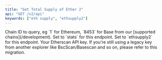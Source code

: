 ```yaml
---
title: "Get Total Supply of Ether 2"
api: "GET /v2/api"
keywords: ["eth supply", "ethsupply2"]
---
```



<CreditChip description="Returns Ether supply details including staking rewards, burnt fees, and withdrawn amounts" />

  <ParamField query="chainid" type="string" initialValue="1">
    Chain ID to query, eg `1` for Ethereum, `8453` for Base from our [supported chains](/development).
  </ParamField>
  <ParamField query="module" type="string" initialValue="stats">
    Set to `stats` for this endpoint.
  </ParamField>
  <ParamField query="action" type="string" initialValue="ethsupply2">
    Set to `ethsupply2` for this endpoint.
  </ParamField>
  <ParamField query="apikey" type="string">
    Your Etherscan API key. If you're still using a legacy key from another explorer like BscScan/Basescan and so on, please refer to this migration.
  </ParamField>
